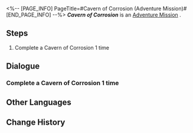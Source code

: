 <%-- [PAGE_INFO]
PageTitle=#Cavern of Corrosion (Adventure Mission)#
[END_PAGE_INFO] --%>
{{Stub|Dialogue.}}
{{Mission Infobox
|id            = 4010126
|title         = Cavern of Corrosion
|image         = <!--Mission Cavern of Corrosion (Adventure Mission).png-->
|type          = Adventure
|event_name    = 
|chapter       = 
|requirements  = [[Adventure Mission]] ''[[Cavern of Corrosion (Adventure Mission)|Cavern of Corrosion]]'' completed
|summary       = <!--official mission summary from Fate's Atlas-->
|characters    = Trailblazer
|startLocation = [[<!--starting world-->]] - [[<!--starting area-->]]
|world         = <!--starting world-->
|area          = <!--starting area-->
|prev          = 
|next          = 
|exp           = 
|credits       = 2000
|stellarJade   = 
|other         = {{Card List|Sparse Aether*3}}
}}
'''''Cavern of Corrosion''''' is an [[Adventure Mission]]<!--in [world]-->.

==Steps==
# Complete a Cavern of Corrosion 1 time

<!--
==Gameplay Notes==

--><!--
==Trial Character==

-->
==Dialogue==
{{Stub Dialogue}}
===Complete a Cavern of Corrosion 1 time===
{{Mission Description|type=adventure|location=<!--to be added-->|Complete a Cavern of Corrosion and claim the Relics}}
{{Dialogue Start}}
:{{tx}}
{{Dialogue End}}

==Other Languages==
{{Other Languages
|en   = Cavern of Corrosion
|zhs  = 「侵蚀隧洞」
|zht  = 「侵蝕隧洞」
|ja   = 「侵蝕トンネル」
|ko   = 「침식된 터널」
|es   = Caverna de la corrosión
|fr   = Caverne de la corrosion
|ru   = Пещера коррозии
|th   = "Cavern of Corrosion"
|vi   = "Hang Động Xâm Thực"
|de   = Höhle der Korrosion
|id   = "Cavern of Corrosion"
|pt   = Caverna da Corrosão
}}

==Change History==
{{Change History|1.0}}
